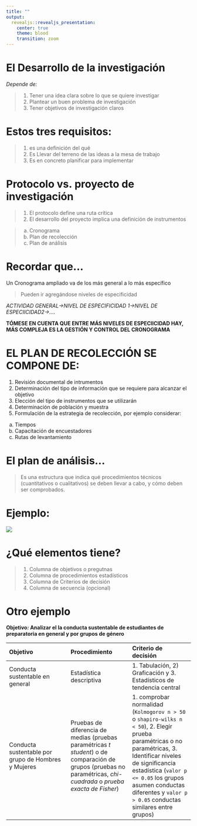 ```yaml
---
title: ""
output: 
  revealjs::revealjs_presentation:
    center: true
    theme: blood
    transition: zoom
---
```


# {data-background="F/f.png"}

# El Desarrollo de la investigación {data-transition="zoom"}

*Depende de:*

>1. Tener una idea clara sobre lo que se quiere investigar
>2. Plantear un buen problema de investigación
>3. Tener objetivos de investigación claros

# Estos tres requisitos: {data-transition="zoom"}

>1. es una definición del qué
>2. Es Llevar del terreno de las ideas a la mesa de trabajo
>3. Es en concreto planificar para implementar

# Protocolo vs. proyecto de investigación

>1. El protocolo define una ruta crítica
>2. El desarrollo del proyecto implica una definición de instrumentos 

> a. Cronograma
> b. Plan de recolección
> c. Plan de análisis

# {data-background="F/f1.png"}

# Recordar que...

Un Cronograma ampliado va de los más general a lo más específico

> Pueden ir agregándose niveles de especificidad

*ACTIVIDAD GENERAL->NIVEL DE ESPECIFICIDAD 1->NIVEL DE ESPECIICIDAD2->....*

**TÓMESE EN CUENTA QUE ENTRE MÁS NIVELES DE ESPECIICIDAD HAY, MÁS COMPLEJA ES LA GESTIÓN Y CONTROL DEL CRONOGRAMA**
  
# {data-background="F/f3.png"}

# EL PLAN DE RECOLECCIÓN SE COMPONE DE:

1. Revisión documental de intrumentos
2. Determinación del tipo de información que se requiere para alcanzar el objetivo
3. Elección del tipo de instrumentos que se utilizarán
4. Determinación de población y muestra
5. Formulación de la estrategia de recolección, por ejemplo considerar:
  a. Tiempos
  b. Capacitación de encuestadores
  c. Rutas de levantamiento

# {data-background="F/f4.png"}
  

# El plan de análisis...

> Es una estructura que indica qué procedimientos técnicos (cuantitativos o cualitativos) se deben llevar a cabo, y cómo deben ser comprobados.

# Ejemplo:

![](F/ejeps.png)


# ¿Qué elementos tiene?

>1. Columna de objetivos o pregutnas
>2. Columna de procedimientos estadísticos
>3. Columna de Criterios de decisión
>4. Columna de secuencia (opcional)

# Otro ejemplo

**Objetivo*: *Analizar el la conducta sustentable de estudiantes de preparatoria en general y por grupos de género** 

|Objetivo|Procedimiento|Criterio de decisión|
|:---|:---|:---|
|Conducta sustentable en general|Estadística descriptiva|1. Tabulación, 2) Graficación y 3. Estadísticos de tendencia central|
|Conducta sustentable por grupo de Hombres y Mujeres|Pruebas de diferencia de medias (pruebas paramétricas *t student*) o de comparación de grupos (pruebas no paramétricas, *chi-cuadrada* o *prueba exacta de Fisher*)|1. comprobar normalidad (`Kolmogorov n > 50` o `shapiro-wilks n < 50`), 2. Elegir prueba paramétricas o no paramétricas, 3. Identificar niveles de significancia estadística (`valor p <= 0.05` los grupos asumen conductas diferentes y `valor p > 0.05` conductas similares entre grupos)|

  